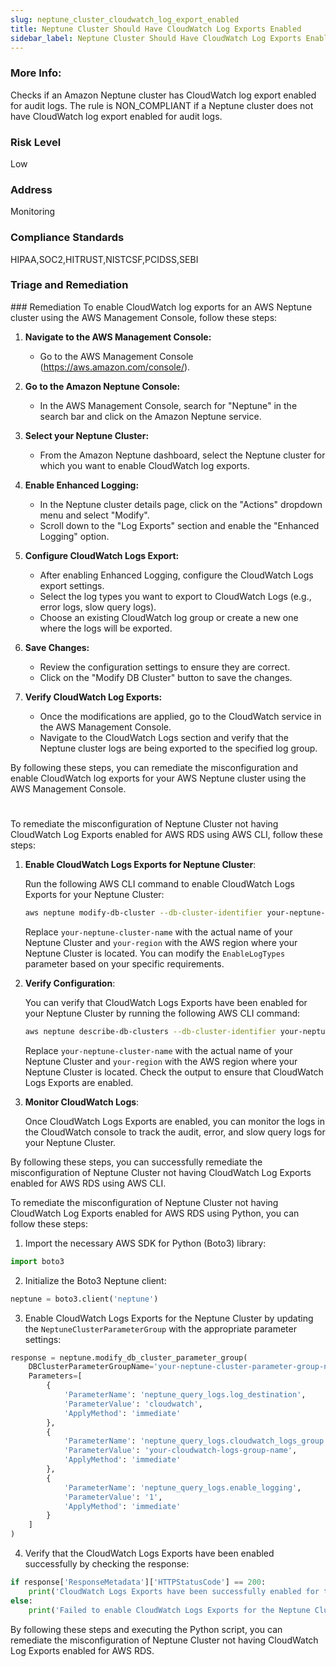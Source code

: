 ```yaml
---
slug: neptune_cluster_cloudwatch_log_export_enabled
title: Neptune Cluster Should Have CloudWatch Log Exports Enabled
sidebar_label: Neptune Cluster Should Have CloudWatch Log Exports Enabled
---
```

### More Info:

Checks if an Amazon Neptune cluster has CloudWatch log export enabled for audit logs. The rule is NON_COMPLIANT if a Neptune cluster does not have CloudWatch log export enabled for audit logs.

### Risk Level

Low

### Address

Monitoring

### Compliance Standards

HIPAA,SOC2,HITRUST,NISTCSF,PCIDSS,SEBI


### Triage and Remediation
<Tabs>
<Tab title='Remediation'>
### Remediation

<AccordionGroup>
<Accordion title='Using Console' defaultOpen='true'>
To enable CloudWatch log exports for an AWS Neptune cluster using the AWS Management Console, follow these steps:

1. **Navigate to the AWS Management Console:**
   - Go to the AWS Management Console (https://aws.amazon.com/console/).

2. **Go to the Amazon Neptune Console:**
   - In the AWS Management Console, search for "Neptune" in the search bar and click on the Amazon Neptune service.

3. **Select your Neptune Cluster:**
   - From the Amazon Neptune dashboard, select the Neptune cluster for which you want to enable CloudWatch log exports.

4. **Enable Enhanced Logging:**
   - In the Neptune cluster details page, click on the "Actions" dropdown menu and select "Modify".
   - Scroll down to the "Log Exports" section and enable the "Enhanced Logging" option.

5. **Configure CloudWatch Logs Export:**
   - After enabling Enhanced Logging, configure the CloudWatch Logs export settings.
   - Select the log types you want to export to CloudWatch Logs (e.g., error logs, slow query logs).
   - Choose an existing CloudWatch log group or create a new one where the logs will be exported.

6. **Save Changes:**
   - Review the configuration settings to ensure they are correct.
   - Click on the "Modify DB Cluster" button to save the changes.

7. **Verify CloudWatch Log Exports:**
   - Once the modifications are applied, go to the CloudWatch service in the AWS Management Console.
   - Navigate to the CloudWatch Logs section and verify that the Neptune cluster logs are being exported to the specified log group.

By following these steps, you can remediate the misconfiguration and enable CloudWatch log exports for your AWS Neptune cluster using the AWS Management Console.

#
</Accordion>

<Accordion title='Using CLI'>
To remediate the misconfiguration of Neptune Cluster not having CloudWatch Log Exports enabled for AWS RDS using AWS CLI, follow these steps:

1. **Enable CloudWatch Logs Exports for Neptune Cluster**:
   
   Run the following AWS CLI command to enable CloudWatch Logs Exports for your Neptune Cluster:
   
   ```bash
   aws neptune modify-db-cluster --db-cluster-identifier your-neptune-cluster-name --cloudwatch-logs-export-configuration EnableLogTypes=["audit","error","slowquery"] --region your-region
   ```
   Replace `your-neptune-cluster-name` with the actual name of your Neptune Cluster and `your-region` with the AWS region where your Neptune Cluster is located. You can modify the `EnableLogTypes` parameter based on your specific requirements.

2. **Verify Configuration**:

   You can verify that CloudWatch Logs Exports have been enabled for your Neptune Cluster by running the following AWS CLI command:
   
   ```bash
   aws neptune describe-db-clusters --db-cluster-identifier your-neptune-cluster-name --region your-region
   ```
   Replace `your-neptune-cluster-name` with the actual name of your Neptune Cluster and `your-region` with the AWS region where your Neptune Cluster is located. Check the output to ensure that CloudWatch Logs Exports are enabled.

3. **Monitor CloudWatch Logs**:

   Once CloudWatch Logs Exports are enabled, you can monitor the logs in the CloudWatch console to track the audit, error, and slow query logs for your Neptune Cluster.

By following these steps, you can successfully remediate the misconfiguration of Neptune Cluster not having CloudWatch Log Exports enabled for AWS RDS using AWS CLI.
</Accordion>

<Accordion title='Using Python'>
To remediate the misconfiguration of Neptune Cluster not having CloudWatch Log Exports enabled for AWS RDS using Python, you can follow these steps:

1. Import the necessary AWS SDK for Python (Boto3) library:
```python
import boto3
```

2. Initialize the Boto3 Neptune client:
```python
neptune = boto3.client('neptune')
```

3. Enable CloudWatch Logs Exports for the Neptune Cluster by updating the `NeptuneClusterParameterGroup` with the appropriate parameter settings:
```python
response = neptune.modify_db_cluster_parameter_group(
    DBClusterParameterGroupName='your-neptune-cluster-parameter-group-name',
    Parameters=[
        {
            'ParameterName': 'neptune_query_logs.log_destination',
            'ParameterValue': 'cloudwatch',
            'ApplyMethod': 'immediate'
        },
        {
            'ParameterName': 'neptune_query_logs.cloudwatch_logs_group',
            'ParameterValue': 'your-cloudwatch-logs-group-name',
            'ApplyMethod': 'immediate'
        },
        {
            'ParameterName': 'neptune_query_logs.enable_logging',
            'ParameterValue': '1',
            'ApplyMethod': 'immediate'
        }
    ]
)
```

4. Verify that the CloudWatch Logs Exports have been enabled successfully by checking the response:
```python
if response['ResponseMetadata']['HTTPStatusCode'] == 200:
    print('CloudWatch Logs Exports have been successfully enabled for the Neptune Cluster.')
else:
    print('Failed to enable CloudWatch Logs Exports for the Neptune Cluster. Please check the configuration.')
```

By following these steps and executing the Python script, you can remediate the misconfiguration of Neptune Cluster not having CloudWatch Log Exports enabled for AWS RDS.
</Accordion>

</AccordionGroup>
</Tab>
</Tabs>

